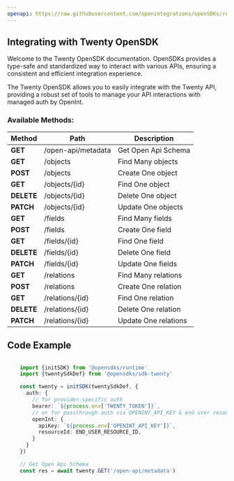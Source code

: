 ```yaml
---
openapi: https://raw.githubusercontent.com/openintegrations/openSDKs/refs/heads/main/sdks/sdk-twenty/twenty_metadata.oas.json
---
```


## Integrating with Twenty OpenSDK 

Welcome to the Twenty OpenSDK documentation. OpenSDKs provides a type-safe and standardized way to interact with various APIs, ensuring a consistent and efficient integration experience.

The Twenty OpenSDK allows you to easily integrate with the Twenty API, providing a robust set of tools to manage your API interactions with managed auth by OpenInt. 

### Available Methods:

| Method | Path | Description |
|--------|------|-------------|
| **GET** | /open-api/metadata | Get Open Api Schema
| **GET** | /objects | Find Many objects
| **POST** | /objects | Create One object
| **GET** | /objects/{id} | Find One object
| **DELETE** | /objects/{id} | Delete One object
| **PATCH** | /objects/{id} | Update One objects
| **GET** | /fields | Find Many fields
| **POST** | /fields | Create One field
| **GET** | /fields/{id} | Find One field
| **DELETE** | /fields/{id} | Delete One field
| **PATCH** | /fields/{id} | Update One fields
| **GET** | /relations | Find Many relations
| **POST** | /relations | Create One relation
| **GET** | /relations/{id} | Find One relation
| **DELETE** | /relations/{id} | Delete One relation
| **PATCH** | /relations/{id} | Update One relations


## Code Example

```typescript

    import {initSDK} from '@opensdks/runtime'
    import {twentySdkDef} from '@opensdks/sdk-twenty'

    const twenty = initSDK(twentySdkDef, {
      auth: {
        // for provider-specific auth
        bearer: `${process.env['TWENTY_TOKEN']}`,
        // or for passthrough auth via OPENINT_API_KEY & end user resourceId
        openInt: {
          apiKey: `${process.env['OPENINT_API_KEY']}`,
          resourceId: END_USER_RESOURCE_ID,
        }
      }
    })

    // Get Open Api Schema
    const res = await twenty.GET('/open-api/metadata')
```
